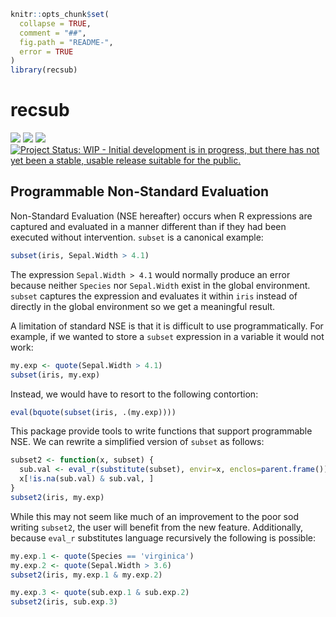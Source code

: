 <!-- README.md is generated from README.Rmd. Please edit that file -->

```r
knitr::opts_chunk$set(
  collapse = TRUE,
  comment = "##",
  fig.path = "README-",
  error = TRUE
)
library(recsub)
```

# recsub

[![](https://travis-ci.org/brodieG/recsub.svg?branch=master)](https://travis-ci.org/brodieG/recsub)
[![](https://codecov.io/github/brodieG/recsub/coverage.svg?branch=master)](https://codecov.io/github/brodieG/recsub?branch=master)
[![](http://www.r-pkg.org/badges/version/recsub)](https://cran.r-project.org/package=recsub)
[![Project Status: WIP - Initial development is in progress, but there has not yet been a stable, usable release suitable for the public.](http://www.repostatus.org/badges/latest/wip.svg)](http://www.repostatus.org/#wip)

## Programmable Non-Standard Evaluation

Non-Standard Evaluation (NSE hereafter) occurs when R expressions are
captured and evaluated in a manner different than if they had been executed
without intervention.  `subset` is a canonical example:

```r
subset(iris, Sepal.Width > 4.1)
```

The expression `Sepal.Width > 4.1` would normally produce
an error because neither `Species` nor `Sepal.Width` exist in the global
environment.  `subset` captures the expression and evaluates it within `iris`
instead of directly in the global environment so we get a meaningful result.

A limitation of standard NSE is that it is difficult to use programmatically.
For example, if we wanted to store a `subset` expression in a variable it would
not work:

```r
my.exp <- quote(Sepal.Width > 4.1)
subset(iris, my.exp)
```

Instead, we would have to resort to the following contortion:

```r
eval(bquote(subset(iris, .(my.exp))))
```

This package provide tools to write functions that support programmable NSE.  We
can rewrite a simplified version of `subset` as follows:

```r
subset2 <- function(x, subset) {
  sub.val <- eval_r(substitute(subset), envir=x, enclos=parent.frame())
  x[!is.na(sub.val) & sub.val, ]
}
subset2(iris, my.exp)
```

While this may not seem like much of an improvement to the poor sod writing
`subset2`, the user will benefit from the new feature.  Additionally, because
`eval_r` substitutes language recursively the following is possible:

```r
my.exp.1 <- quote(Species == 'virginica')
my.exp.2 <- quote(Sepal.Width > 3.6)
subset2(iris, my.exp.1 & my.exp.2)

my.exp.3 <- quote(sub.exp.1 & sub.exp.2)
subset2(iris, sub.exp.3)
```

